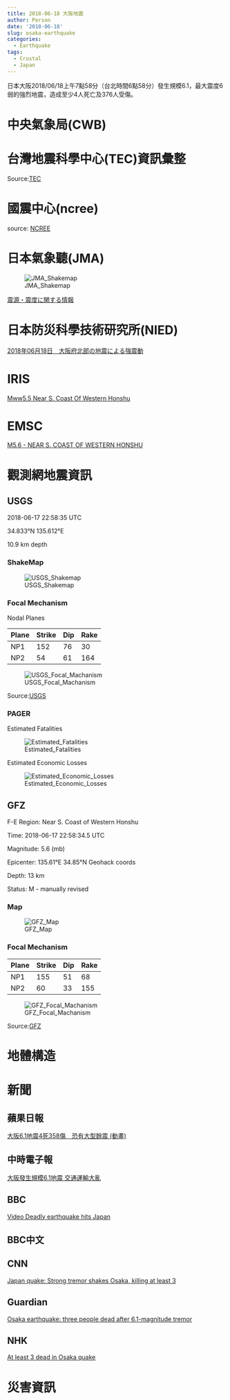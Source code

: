 ```yaml
---
title: 2018-06-18 大阪地震
author: Person
date: '2018-06-18'
slug: osaka-earthquake
categories:
  - Earthquake
tags:
  - Crustal
  - Japan
---
```

日本大阪2018/06/18上午7點58分（台北時間6點58分）發生規模6.1，最大震度6弱的強烈地震，造成至少4人死亡及376人受傷。

# 中央氣象局(CWB)

[]()


# 台灣地震科學中心(TEC)資訊彙整

[]()


Source:[TEC](http://tec.earth.sinica.edu.tw/new_web/index.php)


# 國震中心(ncree)

[]()

source: [NCREE](http://www.ncree.org/)

# 日本氣象聽(JMA)

![JMA_Shakemap](images/20180618/20180617230226393-18075838.png)

[震源・震度に関する情報](http://www.jma.go.jp/jp/quake/20180617230226393-18075838.html)

# 日本防災科學技術研究所(NIED)
[2018年06月18日　大阪府北部の地震による強震動](http://www.seis.bosai.go.jp/seis-portal/post/2018%E5%B9%B406%E6%9C%8818%E6%97%A5%E3%80%80%E5%A4%A7%E9%98%AA%E5%BA%9C%E5%8C%97%E9%83%A8%E3%81%AE%E5%9C%B0%E9%9C%87%E3%81%AB%E3%82%88%E3%82%8B%E5%BC%B7%E9%9C%87%E5%8B%95)

# IRIS

[Mww5.5 Near S. Coast Of Western Honshu](http://ds.iris.edu/ds/nodes/dmc/tools/event/10885198)

# EMSC

[M5.6 - NEAR S. COAST OF WESTERN HONSHU](https://www.emsc-csem.org/Earthquake/earthquake.php?id=677860)


# 觀測網地震資訊

## USGS
2018-06-17 22:58:35 UTC 

34.833°N   135.612°E 

10.9 km depth

### ShakeMap
![USGS_Shakemap](images/20180618/us1000eu1c_intensity.jpg)

### Focal Mechanism

Nodal Planes

| Plane | Strike | Dip  | Rake |
| ----- | ------ | ---- | ---- |
| NP1   | 152    |  76  | 30   |
| NP2   | 54     |  61  | 164  |

![USGS_Focal_Machanism](images/20180618/us1000eu1c_moment-tensor.png)

Source:[USGS](https://earthquake.usgs.gov/earthquakes/eventpage/us1000eu1c#executive)

### PAGER
Estimated Fatalities

![Estimated_Fatalities](images/20180618/us1000eu1c_alertfatal_small.png)

Estimated Economic Losses

![Estimated_Economic_Losses](images/20180618/us1000eu1c_alertecon_small.png)


## GFZ

F-E Region:	Near S. Coast of Western Honshu	

Time:	2018-06-17 22:58:34.5 UTC

Magnitude:	5.6 (mb)

Epicenter:	135.61°E  34.85°N  Geohack coords

Depth:	13 km

Status:	M - manually revised

### Map
![GFZ_Map](images/20180618/gfz2018luwm.jpg)

### Focal Mechanism

| Plane | Strike | Dip  | Rake |
| ----- | ------ | ---- | ---- |
| NP1   | 155    |  51  | 68   |
| NP2   | 60     |  33  | 155  |


![GFZ_Focal_Machanism](images/20180618/gfz2018luwm_bb.png)

Source:[GFZ](http://geofon.gfz-potsdam.de/eqinfo/event.php?id=gfz2018luwm)

# 地體構造



# 新聞

## 蘋果日報
[大阪6.1地震4死358傷　恐有大型餘震 (動畫)](https://tw.appledaily.com/new/realtime/20180618/1375254/)

## 中時電子報
[大阪發生規模6.1地震 交通運輸大亂](http://www.chinatimes.com/realtimenews/20180618000954-260415)

## BBC
[
Video
Deadly earthquake hits Japan](https://www.bbc.com/news/av/world-asia-44516932/deadly-earthquake-hits-japan)

## BBC中文
[]()

## CNN
[Japan quake: Strong tremor shakes Osaka, killing at least 3](http://cnnphilippines.com/world/2018/06/18/Earthquake-Japan-Guatemala.html)

## Guardian
[Osaka earthquake: three people dead after 6.1-magnitude tremor](https://www.theguardian.com/world/2018/jun/18/osaka-earthquake-japan-61-magnitude-tremor)

## NHK
[At least 3 dead in Osaka quake](https://www3.nhk.or.jp/nhkworld/en/news/20180618_20/)


# 災害資訊



